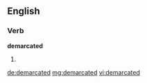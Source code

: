 ==English==

===Verb===
'''demarcated'''

# {{past of|demarcate}}

[[de:demarcated]]
[[mg:demarcated]]
[[vi:demarcated]]